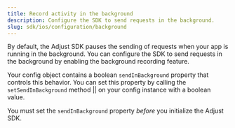```yaml
---
title: Record activity in the background
description: Configure the SDK to send requests in the background.
slug: sdk/ios/configuration/background
---
```



By default, the Adjust SDK pauses the sending of requests when your app is running in the background. You can configure the SDK to send requests in the background by enabling the background recording feature.

Your config object contains a boolean `sendInBackground` property that controls this behavior. You can set this property by calling the <Tooltip>`setSendInBackground` method || <SetSendInBackgroundSig /></Tooltip> on your config instance with a boolean value.

<Callout type="important">

You must set the `sendInBackground` property *before* you initialize the Adjust SDK.

</Callout>

<SetSendInBackground />
